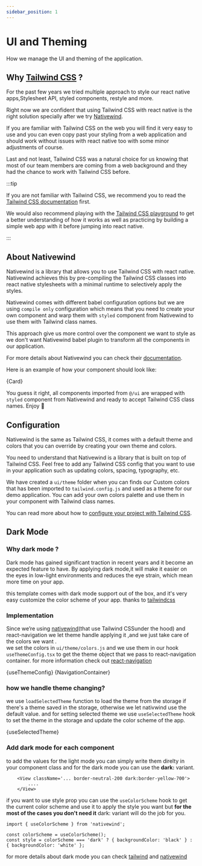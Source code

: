 ```yaml
---
sidebar_position: 1
---
```



# UI and Theming

How we manage the UI and theming of the application.

## Why [Tailwind CSS](https://tailwindcss.com/) ?

For the past few years we tried multiple approach to style our react native apps,Stylesheet API, styled components, restyle and more.

Right now we are confident that using Tailwind CSS with react native is the right solution specially after we try [Nativewind](https://nativewind.dev/).

If you are familiar with Tailwind CSS on the web you will find it very easy to use and you can even copy past your styling from a web application and should work without issues with react native too with some minor adjustments of course.

Last and not least, Tailwind CSS was a natural choice for us knowing that most of our team members are coming from a web background and they had the chance to work with Tailwind CSS before.

:::tip

If you are not familiar with Tailwind CSS, we recommend you to read the [Tailwind CSS documentation](https://tailwindcss.com/docs) first.

We would also recommend playing with the [Tailwind CSS playground](https://play.tailwindcss.com/) to get a better understanding of how it works as well as practicing by building a simple web app with it before jumping into react native.

:::

## About Nativewind

Nativewind is a library that allows you to use Tailwind CSS with react native. Nativewind achieves this by pre-compiling the Tailwind CSS classes into react native stylesheets with a minimal runtime to selectively apply the styles.

Nativewind comes with different babel configuration options but we are using `compile only` configuration which means that you need to create your own component and warp them with `styled` component from Nativewind to use them with Tailwind class names.

This approach give us more control over the component we want to style as we don't want Nativewind babel plugin to transform all the components in our application.

For more details about Nativewind you can check their [documentation](https://www.nativewind.dev/overview/).

Here is an example of how your component should look like:

<CodeBlock title="Card Component" language="tsx">
  {Card}
</CodeBlock>

You guess it right, all components imported from `@/ui` are wrapped with `styled` component from Nativewind and ready to accept Tailwind CSS class names. Enjoy 🥳

## Configuration

Nativewind is the same as Tailwind CSS, it comes with a default theme and colors that you can override by creating your own theme and colors.

You need to understand that Nativewind is a library that is built on top of Tailwind CSS. Feel free to add any Tailwind CSS config that you want to use in your application such as updating colors, spacing, typography, etc.

We have created a `ui/theme` folder when you can finds our Custom colors that has been imported to `tailwind.config.js` and used as a theme for our demo application. You can add your own colors palette and use them in your component with Tailwind class names.

You can read more about how to [configure your project with Tailwind CSS](https://tailwindcss.com/docs/configuration).

## Dark Mode

### Why dark mode ?
Dark mode has gained significant traction in recent years and it become an expected feature to have.
By applying dark mode,it will make it easier on the eyes in low-light environments and reduces the eye strain, which mean more time on your app.

this template comes with dark mode support out of the box, and it's very easy customize the color scheme of your app. thanks to [tailwindcss](https://tailwindcss.com/docs/dark-mode)


### Implementation

Since we’re using [nativewind](https://www.nativewind.dev/)(that use Tailwind CSSunder the hood) and react-navigation we let theme handle applying it ,and  we just take care of the colors we want .  
we set the colors in `ui/theme/colors.js`  and we use them in our hook `useThemeConfig.tsx`  to get the theme object that we pass to react-navigation container. for more information check out [react-navigation](https://reactnavigation.org/docs/themes/)

<CodeBlock title="useThemeConfig.tsx" language="tsx">
  {useThemeConfig}
</CodeBlock>


<CodeBlock title="NavigationContainer" language="tsx">
  {NavigationContainer}
</CodeBlock>


### how we handle theme changing?

we use `loadSelectedTheme` function to load the theme from the storage if there's a theme saved in the storage, otherwise we let nativwind use the default value.
and for setting selected theme we use `useSelectedTheme` hook to set the theme in the storage and update the color scheme of the app.
 
<CodeBlock title="loading the theme and set the selected" language="tsx">
  {useSelectedTheme}
</CodeBlock>

### Add dark mode for each component 

to add the values for the light mode you can simply write them direlty in your component class and for the dark mode you can use the **dark:** variant.

``` tsx
	<View className='... border-neutral-200 dark:border-yellow-700'>	
		....
	</View>
```
if you want to use style prop you can use the `useColorScheme` hook to get the current color scheme and use it to apply the style you want but **for the most of the cases you don't need it** dark: variant will do the job for you.
  
  ``` tsx
  import { useColorScheme } from 'nativewind';

  const colorScheme = useColorScheme();
  const style = colorScheme === 'dark' ? { backgroundColor: 'black' } : { backgroundColor: 'white' };
  
  ```
  for more details about dark mode you can check [tailwind](https://tailwindcss.com/docs/dark-mode)   and [nativewind](https://www.nativewind.dev/core-concepts/dark-mode)